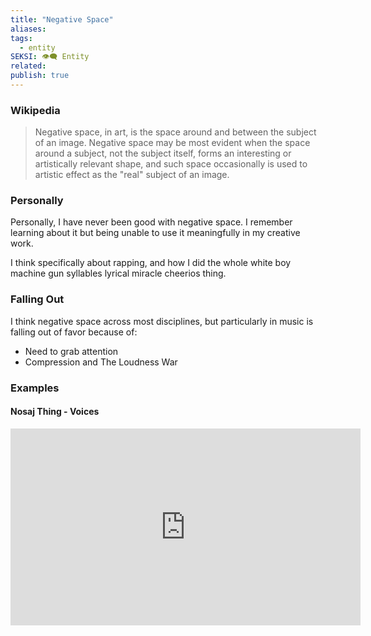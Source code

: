 ```yaml
---
title: "Negative Space"
aliases: 
tags:
  - entity
SEKSI: 👁️‍🗨️ Entity
related:
publish: true
---
```



### Wikipedia
> Negative space, in art, is the space around and between the subject of an image. Negative space may be most evident when the space around a subject, not the subject itself, forms an interesting or artistically relevant shape, and such space occasionally is used to artistic effect as the "real" subject of an image.

### Personally
Personally, I have never been good with negative space. I remember learning about it but being unable to use it meaningfully in my creative work. 

I think specifically about rapping, and how I did the whole white boy machine gun syllables lyrical miracle cheerios thing.

### Falling Out
I think negative space across most disciplines, but particularly in music is falling out of favor because of:
- Need to grab attention
- Compression and <Link href="/c/the-loudness-war" className="text-[var(--color-primary)] hover:underline hover:text-[var(--color-secondary)] transition-colors font-medium">The Loudness War</Link>

### Examples
#### Nosaj Thing - Voices

<iframe width="560" height="315" src="https://www.youtube.com/embed/imq_z9az_Io" frameBorder="0" allow="accelerometer; autoplay; clipboard-write; encrypted-media; gyroscope; picture-in-picture" allowFullScreen></iframe>
